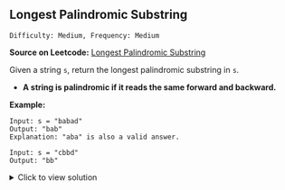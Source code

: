 ## Longest Palindromic Substring

`Difficulty: Medium, Frequency: Medium`

**Source on Leetcode:** [Longest Palindromic Substring](https://leetcode.com/problems/longest-palindromic-substring/description/) 

Given a string `s`, return the longest palindromic substring in `s`.

- **A string is palindromic if it reads the same forward and backward.**

**Example:**

```
Input: s = "babad"
Output: "bab"
Explanation: "aba" is also a valid answer.
```

```
Input: s = "cbbd"
Output: "bb"
```


<details>
<summary>Click to view solution</summary>

```js

function longestPalindrome(s) {
  // left and right variables are used to keep track of the indices of the longest palindrome substring
  let left = 0, right = 0;

  // this outer loop iterates through each character in the string
  for (let i = 0; i < s.length; i++) {
    // this inner loop considers two cases - when the palindrome is of odd length and when it's of even length
    // by checking both i and i+1 as the center of the palindrome
    for (let j of [i, i+1]) {
      // l and r variables keep track of the indices while expanding the substring to check if it's a palindrome
      for (l = i, r = j; s[l] && s[l] === s[r]; l--, r++)
        // update the [left, right] indices with the new longer palindrome substring
        [left, right] = (r-l+1) > (right-left+1) ? [l, r] : [left, right];
    }
  }
  // return the longest palindromic substring
  return s.substring(left, right+1);
}



```
**Time complexity:**

The time complexity of the given code is O(n^3), where n is the length of the input string "s". This is because the code uses nested loops to generate substrings and check if they are palindromes, and the time taken grows quickly with the size of n.
</details>